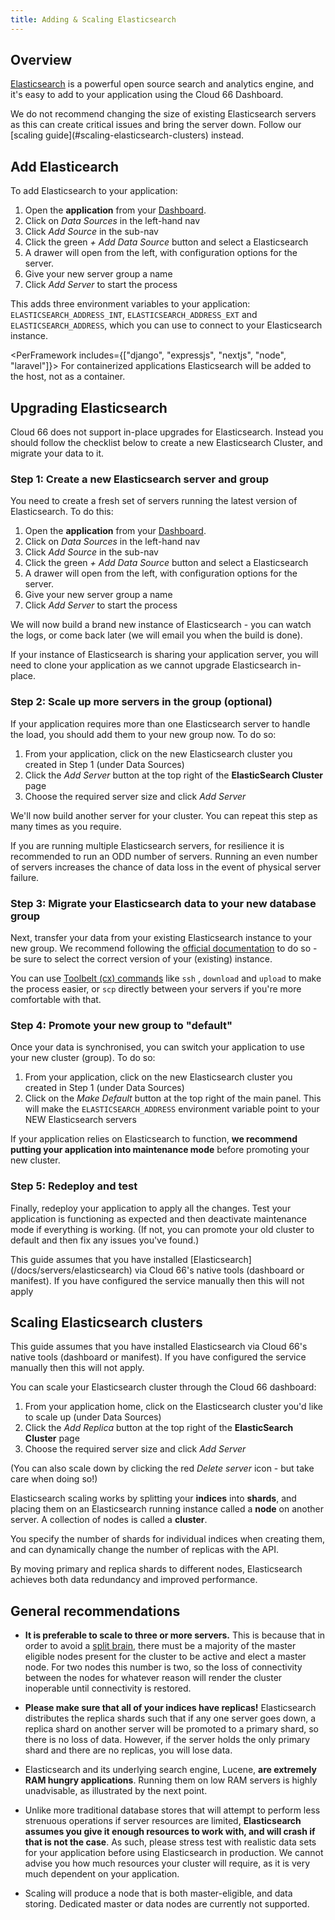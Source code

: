 ```yaml
---
title: Adding & Scaling Elasticsearch
---
```


## Overview

[Elasticsearch](https://www.elastic.co/elastic-stack/) is a powerful open source search and analytics engine, and it's easy to add to your application using the Cloud 66 Dashboard.

<Callout type="warning" title="Don't change server sizes">
We do not recommend changing the size of existing Elasticsearch servers as this can create critical issues and bring the server down. Follow our [scaling guide](#scaling-elasticsearch-clusters) instead.
</Callout>

## Add Elasticearch

To add Elasticsearch to your application:

1. Open the **application** from your [Dashboard](https://app.cloud66.com/dashboard).
2. Click on *Data Sources* in the left-hand nav 
3. Click *Add Source* in the sub-nav
4. Click the green *+ Add Data Source* button and select a Elasticsearch
5. A drawer will open from the left, with configuration options for the server.
6. Give your new server group a name 
7. Click *Add Server* to start the process

This adds three environment variables to your application: `ELASTICSEARCH_ADDRESS_INT`, `ELASTICSEARCH_ADDRESS_EXT` and `ELASTICSEARCH_ADDRESS`, which you can use to connect to your Elasticsearch instance.

<PerFramework includes={["django", "expressjs", "nextjs", "node", "laravel"]}>
<Callout type="warning" title="Added to host not container">
For containerized applications Elasticsearch will be added to the host, not as a container.
</Callout>
</PerFramework>

## Upgrading Elasticsearch

Cloud 66 does not support in-place upgrades for Elasticsearch. Instead you should follow the checklist below to create a new Elasticsearch Cluster, and migrate your data to it.

### Step 1: Create a new Elasticsearch server and group

You need to create a fresh set of servers running the latest version of Elasticsearch. To do this:

1. Open the **application** from your [Dashboard](https://app.cloud66.com/dashboard).
2. Click on *Data Sources* in the left-hand nav 
3. Click *Add Source* in the sub-nav
4. Click the green *+ Add Data Source* button and select a Elasticsearch
5. A drawer will open from the left, with configuration options for the server.
6. Give your new server group a name 
7. Click *Add Server* to start the process

We will now build a brand new instance of Elasticsearch - you can watch the logs, or come back later (we will email you when the build is done).

<Callout type="info" title="In-place upgrades are not supported">
 If your instance of Elasticsearch is sharing your application server, you will need to clone your application as we cannot upgrade Elasticsearch in-place. 
</Callout>

### Step 2: Scale up more servers in the group (optional)

If your application requires more than one Elasticsearch server to handle the load, you should add them to your new group now. To do so:

1. From your application, click on the new Elasticsearch cluster you created in Step 1 (under Data Sources)
2. Click the *Add Server* button at the top right of the **ElasticSearch Cluster** page
3. Choose the required server size and click *Add Server*

We'll now build another server for your cluster. You can repeat this step as many times as you require.

<Callout type="warning" title="Odd number of servers recommended">
 If you are running multiple Elasticsearch servers, for resilience it is recommended to run an ODD number of servers. Running an even number of servers increases the chance of data loss in the event of physical server failure. 
</Callout>

### Step 3: Migrate your Elasticsearch data to your new database group

Next, transfer your data from your existing Elasticsearch instance to your new group. We recommend following the [official documentation](https://www.elastic.co/guide/en/elasticsearch/reference/current/index.html) to do so - be sure to select the correct version of your (existing) instance. 

You can use [Toolbelt (cx) commands](/docs/toolbelt/toolbelt) like `ssh` , `download` and `upload` to make the process easier, or `scp` directly between your servers if you're more comfortable with that.

### Step 4: Promote your new group to "default"

Once your data is synchronised, you can switch your application to use your new cluster (group). To do so:

1. From your application, click on the new Elasticsearch cluster you created in Step 1 (under  Data Sources)
2. Click on the *Make Default* button at the top right of the main panel. This will make the `ELASTICSEARCH_ADDRESS` environment variable point to your NEW Elasticsearch servers

If your application relies on Elasticsearch to function, **we recommend putting your application into maintenance mode** before promoting your new cluster. 

### Step 5: Redeploy and test

Finally, redeploy your application to apply all the changes. Test your application is functioning as expected and then deactivate maintenance mode if everything is working. (If not, you can promote your old cluster to default and then fix any issues you've found.)

<Callout type="info" title="Does not apply to manual installations">
 This guide assumes that you have installed [Elasticsearch](/docs/servers/elasticsearch) via Cloud 66's native tools (dashboard or manifest). If you have configured the service manually then this will not apply 
</Callout>

## Scaling Elasticsearch clusters

<Callout type="info" title="Does not apply to manual installations">
 This guide assumes that you have installed Elasticsearch via Cloud 66's native tools (dashboard or manifest). If you have configured the service manually then this will not apply. 
</Callout>

You can scale your Elasticsearch cluster through the Cloud 66 dashboard:

1. From your application home, click on the Elasticsearch cluster you'd like to scale up (under Data Sources)
2. Click the *Add Replica* button at the top right of the **ElasticSearch Cluster** page
3. Choose the required server size and click *Add Server*

(You can also scale down by clicking the red *Delete server* icon - but take care when doing so!) 

Elasticsearch scaling works by splitting your **indices** into **shards**, and placing them on an Elasticsearch running instance called a **node** on another server. A collection of nodes is called a **cluster**. 

You specify the number of shards for individual indices when creating them, and can dynamically change the number of replicas with the API. 

By moving primary and replica shards to different nodes, Elasticsearch achieves both data redundancy and improved performance.

## General recommendations

- **It is preferable to scale to three or more servers.** This is because that in order to avoid a [split brain](https://en.wikipedia.org/wiki/Split-brain_(computing)), there must be a majority of the master eligible nodes present for the cluster to be active and elect a master node. For two nodes this number is two, so the loss of connectivity between the nodes for whatever reason will render the cluster inoperable until connectivity is restored.

- **Please make sure that all of your indices have replicas!** Elasticsearch distributes the replica shards such that if any one server goes down, a replica shard on another server will be promoted to a primary shard, so there is no loss of data. However, if the server holds the only primary shard and there are no replicas, you will lose data.

- Elasticsearch and its underlying search engine, Lucene, **are extremely RAM hungry applications**. Running them on low RAM servers is highly unadvisable, as illustrated by the next point. 

- Unlike more traditional database stores that will attempt to perform less strenuous operations if server resources are limited, **Elasticsearch assumes you give it enough resources to work with, and will crash if that is not the case**. As such, please stress test with realistic data sets for your application before using Elasticsearch in production. We cannot advise you how much resources your cluster will require, as it is very much dependent on your application.

- Scaling will produce a node that is both master-eligible, and data storing. Dedicated master or data nodes are currently not supported.